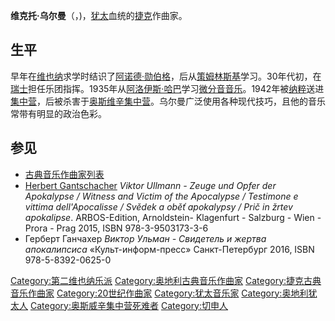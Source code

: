 {{Infobox classical
| 中文名 = 维克托·乌尔曼
| 画像 = Viktor_Ullmann_2.jpg
| 附注 =      
| 原文名 = Viktor Ullmann
| 国别 = [[捷克斯洛伐克|捷克斯洛伐克]]    
| 出生日期 = 1898年1月1日
| 出生地 = [[奧匈帝國|奧匈帝國]][[西里西亞|西里西亞]][[捷克捷欣|切辛]]
| 逝世日期 = {{death date and age|1944|10|18|1898|1|1}}
| 逝世地 = {{flag|Nazi Germany}}[[波蘭總督府|波蘭總督府]][[奥斯维辛|奥斯维辛]][[奥斯维辛集中营|奥斯维辛集中营]]
| 所属时期 = 20世纪
| 所属乐派 =  
| 擅长作品类型 = 歌剧，艺术歌曲
| 代表作 = 歌剧《亚特兰蒂斯皇帝》，钢琴独奏及管弦乐版《勋伯格主题变奏曲》，大量艺术歌曲
| 师从 = [[亞歷山大·哲林斯基|亞歷山大·哲林斯基]]、[[阿洛伊斯·哈巴|阿洛伊斯·哈巴]]
| 学生 = 
}}
'''维克托·乌尔曼'''（{{lang-de|'''Viktor Ullmann''' }}，{{bd|1898年|1月1日|1944年|10月18日|catIdx=Ullmann, Viktor}})，[[犹太|犹太]]血统的[[捷克|捷克]]作曲家。

==生平==
早年在[[维也纳|维也纳]]求学时结识了[[阿诺德·勋伯格|阿诺德·勋伯格]]，后从[[策姆林斯基|策姆林斯基]]学习。30年代初，在[[瑞士|瑞士]]担任乐团指挥。1935年从[[阿洛伊斯·哈巴|阿洛伊斯·哈巴]]学习[[微分音音乐|微分音音乐]]。1942年被[[納粹黨|纳粹]]送进[[集中营|集中营]]，后被杀害于[[奥斯维辛集中营|奥斯维辛集中营]]。乌尔曼广泛使用各种现代技巧，且他的音乐常带有明显的政治色彩。

== 参见 ==
* [[古典音乐作曲家列表|古典音乐作曲家列表]]
* [[Herbert_Gantschacher|Herbert Gantschacher]] ''Viktor Ullmann - Zeuge und Opfer der Apokalypse / Witness and Victim of the Apocalypse / Testimone e vittima dell'Apocalisse / Svědek a oběť apokalypsy / Prič in žrtev apokalipse''. ARBOS-Edition, Arnoldstein- Klagenfurt - Salzburg - Wien - Prora - Prag 2015, ISBN 978-3-9503173-3-6
* Герберт Ганчахер ''Виктор Ульман - Свидетель и жертва апокалипсиса'' «Культ-информ-пресс» Санкт-Петербург 2016, ISBN 978-5-8392-0625-0

{{Authority control}}
{{DEFAULTSORT:Ullmann, Viktor}}
[[Category:第二维也纳乐派|Category:第二维也纳乐派]]
[[Category:奥地利古典音乐作曲家|Category:奥地利古典音乐作曲家]]
[[Category:捷克古典音乐作曲家|Category:捷克古典音乐作曲家]]
[[Category:20世纪作曲家|Category:20世纪作曲家]]
[[Category:犹太音乐家|Category:犹太音乐家]]
[[Category:奥地利犹太人|Category:奥地利犹太人]]
[[Category:奥斯威辛集中营死难者|Category:奥斯威辛集中营死难者]]
[[Category:切申人|Category:切申人]]